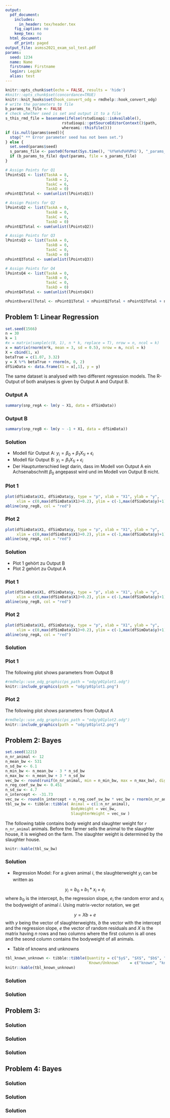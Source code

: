 ```yaml
---
output:
  pdf_document:
    includes:
      in_header: tex/header.tex
    fig_caption: no
    keep_tex: no
  html_document:
    df_print: paged
output_file: asmss2021_exam_sol_test.pdf
params:
  seed: 1234
  name: Name
  firstname: Firstname
  leginr: LegiNr
  alias: test
--- 
```

<!-- %\usepackage{fancyhdr} -->

\newcommand{\points}[1]
{\begin{flushright}\textbf{#1}\end{flushright}}

<!-- %\begin{document} -->
<!-- %\SweaveOpts{concordance=TRUE} -->
```r
knitr::opts_chunk$set(echo = FALSE, results = 'hide')
#knitr::opts_chunk$set(concordance=TRUE)
knitr::knit_hooks$set(hook_convert_odg = rmdhelp::hook_convert_odg)
# write the parameters to file
b_params_to_file <- FALSE
# check whether seed is set and output it to a file
s_this_rmd_file = basename(ifelse(rstudioapi::isAvailable(), 
                         rstudioapi::getSourceEditorContext()$path, 
                         whereami::thisfile()))
if (is.null(params$seed)){
  stop(" ** Error parameter seed has not been set.")
} else {
  set.seed(params$seed)
  s_params_file <- paste0(format(Sys.time(), '%Y%m%d%H%M%S'), "_params_", s_this_rmd_file, ".txt", collapse = "")
  if (b_params_to_file) dput(params, file = s_params_file)
}
```

<!-- <<PointsQ1, echo=FALSE>>= -->
```r
# Assign Points for Q1
lPointsQ1 <- list(TaskA = 8,
                  TaskB = 2,
                  TaskC = 6,
                  TaskD = 0)
nPointQ1Total <- sum(unlist(lPointsQ1))
```
<!-- @ -->
<!-- <<PointsQ2, echo=FALSE>>= -->
```r
# Assign Points for Q2
lPointsQ2 <- list(TaskA = 0,
                  TaskB = 0,
                  TaskC = 0,
                  TaskD = 0)
nPointQ2Total <- sum(unlist(lPointsQ2))
```
<!-- @ -->
<!-- <<PointsQ3, echo=FALSE>>= -->
```r
# Assign Points for Q3
lPointsQ3 <- list(TaskA = 0,
                  TaskB = 0,
                  TaskC = 0,
                  TaskD = 0)
nPointQ3Total <- sum(unlist(lPointsQ3))
```
<!-- @ -->
<!-- <<PointsQ4, echo=FALSE>>= -->
```r
# Assign Points for Q4
lPointsQ4 <- list(TaskA = 0,
                  TaskB = 0,
                  TaskC = 0,
                  TaskD = 0)
nPointQ4Total <- sum(unlist(lPointsQ4))
```
<!-- @ -->
<!-- <<PointsTotal, echo=FALSE>>= -->
```r
nPointOverallTotal <- nPointQ1Total + nPointQ2Total + nPointQ3Total + nPointQ4Total
```
<!-- @ -->


\thispagestyle{empty}

\fcolorbox{white}{white}{
	\centering \parbox[t]{1.0\linewidth}{
		\fontsize{12pt}{20pt}\selectfont % 
		\vspace*{0.5cm} % 

   	Peter von Rohr \\ Institute of Agricultural Sciences\\ D-USYS\\ ETH Zurich

		\vspace*{0.5cm} 
	}
}

\vspace*{2cm}

\fcolorbox{white}{white}{
	\parbox[t]{1.0\linewidth}{
		\centering \fontsize{25pt}{40pt}\selectfont %
		\vspace*{0.2cm}
		 751-7602-00 V \\
     Solutions for Exam    \\
     Applied Statistical Methods \\
     in Animal Sciences \\
     SS 2021

		\vspace*{0.7cm} % Space between the end of the title and the bottom of the grey box
	}
}


\vspace*{1cm}

<!-- % Table with Name -->
\begin{tabular}{p{3cm}p{6cm}}
Date:     &  $31^{st}$ May 2021 \\
          &  \\
          &  \\
Name:     &  `r params$firstname` `r params$name` \\
          &  \\
          &  \\
Legi-Nr:  & `r params$leginr` \\
\end{tabular}

<!-- % Table with Points -->

\vspace{5ex}
\begin{center}
\begin{tabular}{|p{3cm}|c|c|}
\hline
Problem  &  Maximum Number of Points  &  Number of Points Reached\\
\hline
1        &  `r nPointQ1Total`  & \\
\hline
2        &  `r nPointQ2Total`  & \\
\hline
3        &  `r nPointQ3Total`  & \\
\hline
4        &  `r nPointQ4Total`  & \\
\hline
Total    &  `r nPointOverallTotal` & \\
\hline
\end{tabular}
\end{center}

\vspace{0.5cm}

\textit{Questions in German are in italics}

\clearpage
\pagebreak


## Problem 1: Linear Regression

```r
set.seed(1566)
n = 30
k = 1
#x = matrix(sample(c(0, 1), n * k, replace = T), nrow = n, ncol = k)
x = matrix(rnorm(n*k, mean = 3, sd = 0.5), nrow = n, ncol = k)
X = cbind(1, x)
betaTrue = c(1.07, 3.32)
y = X %*% betaTrue + rnorm(n, 0, 2)
dfSimData <- data.frame(X1 = x[,1], y = y)
```

The same dataset is analysed with two different regression models. The R-Output of both analyses is given by Output A and Output B. 

\textit{Wir haben den gleichen Datensatz mit zwei unterschiedlichen linearen Regressionsmodellen analysiert. Der R-Output dieser beiden Analysen ist nachfolgend als Output A und Output B gegeben. }

### Output A
```r
summary(snp_regA <- lm(y ~ X1, data = dfSimData))
```

### Output B
```r
summary(snp_regB <- lm(y ~ -1 + X1, data = dfSimData))
```

\clearpage
\pagebreak

\begin{enumerate}
\item[a)] Give the formulas of both statistical models which belong to Output A and Output B. Where is the main difference between both models?
\textit{Geben Sie die Formeln der beiden statistischen Modelle an, welche zu Output A und Output B geführt haben. Wo liegt der hauptsächliche Unterschied zwischen den beiden Modellen?}
\end{enumerate}
\points{`r lPointsQ1$TaskA`}


### Solution

- Modell für Output A: $y_i = \beta_0 + \beta_1 X_{1i} + \epsilon_i$
- Modell für Output B: $y_i = \beta_1 X_{1i} + \epsilon_i$
- Der Hauptunterschied liegt darin, dass im Modell von Output A ein Achsenabschnitt $\beta_0$ angepasst wird und im Modell von Output B nicht.

\clearpage
\pagebreak

\begin{enumerate}
\item[b)] For both analyses a plot was produced. Assign Plots 1 and 2 to Outputs A and B. 

\textit{ Für die zwei Analysen wurden auch zwei Plots gemacht. Ordnen Sie die Plots 1 und 2 den Outputs A und B zu.}
\end{enumerate}
\points{`r lPointsQ1$TaskB`}

### Plot 1
```r
plot(dfSimData$X1, dfSimData$y, type = "p", xlab = "X1", ylab = "y", 
     xlim = c(0,max(dfSimData$X1)+0.2), ylim = c(-1,max(dfSimData$y)+1) )
abline(snp_regB, col = "red")
```


### Plot 2
```r
plot(dfSimData$X1, dfSimData$y, type = "p", xlab = "X1", ylab = "y", 
     xlim = c(0,max(dfSimData$X1)+0.2), ylim = c(-1,max(dfSimData$y)+1))
abline(snp_regA, col = "red")
```


### Solution 
- Plot 1 gehört zu Output B
- Plot 2 gehört zu Output A

\clearpage
\pagebreak

\begin{enumerate}
\item[c)] Enter the parameter estimates from Outputs A and B in Plots 1 and 2 by marking their lengths in the plots.

\textit{Zeichnen Sie die geschätzten Parameter (Estimate) aus den Outputs A und B in die Plots 1 und 2 ein}
\end{enumerate}
\points{`r lPointsQ1$TaskC`}

### Plot 1
```r
plot(dfSimData$X1, dfSimData$y, type = "p", xlab = "X1", ylab = "y", 
     xlim = c(0,max(dfSimData$X1)+0.2), ylim = c(-1,max(dfSimData$y)+1) )
abline(snp_regB, col = "red")
```


### Plot 2
```r
plot(dfSimData$X1, dfSimData$y, type = "p", xlab = "X1", ylab = "y", 
     xlim = c(0,max(dfSimData$X1)+0.2), ylim = c(-1,max(dfSimData$y)+1))
abline(snp_regA, col = "red")
```


### Solution 

### Plot 1
The following plot shows parameters from Output B

<!-- 
TODO: For some reasons, the following plots are not included in html- or pdf-output 
TODO: Check for a possible solution.
-->
```r
#rmdhelp::use_odg_graphic(ps_path = "odg/p01plot1.odg")
knitr::include_graphics(path = "odg/p01plot1.png")
```

### Plot 2
The following plot shows parameters from Output A

```r
#rmdhelp::use_odg_graphic(ps_path = "odg/p01plot2.odg")
knitr::include_graphics(path = "odg/p01plot2.png")
```



\clearpage
\pagebreak

## Problem 2: Bayes
```r
set.seed(1221)
n_nr_animal <- 12
n_mean_bw <- 531
n_sd_bw <- 6.1
n_min_bw <- n_mean_bw - 3 * n_sd_bw
n_max_bw <- n_mean_bw + 3 * n_sd_bw
vec_bw <- round(runif(n_nr_animal, min = n_min_bw, max = n_max_bw), digits = 0)
n_reg_coef_sw_bw <- 0.451
n_sd_sw <- 4.7
n_intercept <- -31.73
vec_sw <- round(n_intercept + n_reg_coef_sw_bw * vec_bw + rnorm(n_nr_animal, mean = 0, sd = n_sd_sw), digits = 0)
tbl_sw_bw <- tibble::tibble( Animal = c(1:n_nr_animal),
                             BodyWeight = vec_bw,
                             SlaughterWeight = vec_sw )
```

The following table contains body weight and slaughter weight for `r n_nr_animal` animals. Before the farmer sells the animal to the slaughter house, it is weighed on the farm. The slaughter weight is determined by the slaughter house.

\textit{Die folgende Tabelle enthält Lebendgewicht (`BodyWeight`) und Schlachtgewicht (`SlaughterWeight`) für `r n_nr_animal` Tiere. Vor der Schlachtung wird das Tier auf dem Betrieb noch gewogen. Das Schlachtgewicht wird im Schlachthof bestimmt.}

```r
knitr::kable(tbl_sw_bw)
```


\begin{enumerate}
\item[a)] Please specify the equation that models `SlaughterWeight` (response variable) as a regression on `BodyWeight` (predictor variable). Based on the specified regression equation and based on the dataset, create a table with knowns and unknowns.

\textit{Bitte geben Sie eine Modellgleichung, welche `SlaughterWeight` (Zielgrösse) als Regression auf `BodyWeight` (Predictorvariable) modelliert. Basierend auf der spezifizierten Regressionsgleichung und basierend auf dem Datensatz, geben Sie in einer Tabelle an, welche Grössen bekannt und welche unbekannt sind.}
\end{enumerate}
\points{`r lPointsQ2$TaskA`}


### Solution

* Regression Model: For a given animal $i$, the slaughterweight $y_i$ can be written as

$$y_i = b_0 + b_1 * x_{i} + e_i$$
where $b_0$ is the intercept, $b_1$ the regression slope, $e_i$ the random error and $x_i$ the bodyweight of animal $i$. Using matrix-vector notation, we get

$$y = Xb + e$$
with $y$ being the vector of slaughterweights, $b$ the vector with the intercept and the regression slope, $e$ the vector of random residuals and $X$ is the matrix having $n$ rows and two columns where the first column is all ones and the seond column contains the bodyweight of all animals.


* Table of knowns and unknowns

```r
tbl_known_unknown <- tibble::tibble(Quantity = c("$y$", "$X$", "$b$", "$e"),
                                    `Known/Unknown`    = c("known", "known", "unknown", "unknown"))
knitr::kable(tbl_known_unknown)
```

\clearpage
\pagebreak

\begin{enumerate}
\item[b)]

\textit{}
\end{enumerate}
\points{`r lPointsQ2$TaskB`}


### Solution

\clearpage
\pagebreak

\begin{enumerate}
\item[c)] 

\textit{}
\end{enumerate}
\points{`r lPointsQ2$TaskC`}


### Solution 

\clearpage
\pagebreak


## Problem 3: 

\textit{}

\begin{enumerate}
\item[a)]

\textit{}
\end{enumerate}
\points{`r lPointsQ3$TaskA`}


### Solution


\clearpage
\pagebreak

\begin{enumerate}
\item[b)]

\textit{}
\end{enumerate}
\points{`r lPointsQ3$TaskB`}


### Solution



\clearpage
\pagebreak


\begin{enumerate}
\item[c)] 

\textit{}
\end{enumerate}
\points{`r lPointsQ3$TaskC`}


### Solution

\clearpage
\pagebreak


## Problem 4: Bayes


\begin{enumerate}
\item[a)] 

\textit{}
\end{enumerate}
\points{`r lPointsQ4$TaskA`}


### Solution

\clearpage
\pagebreak

\begin{enumerate}
\item[b)] 

\textit{}
\end{enumerate}
\points{`r lPointsQ4$TaskB`}


### Solution


\clearpage
\pagebreak

\begin{enumerate}
\item[c)]

\textit{}
\end{enumerate}
\points{`r lPointsQ4$TaskC`}


### Solution 
  
